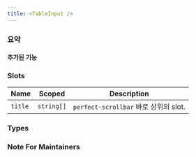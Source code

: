 ```yaml
---
title: <TableInput />
---
```



### 요약

#### 추가된 기능

### Slots

<APITable>

| Name    | Scoped     | Description                           |
| ------- | ---------- | ------------------------------------- |
| `title` | `string[]` | `perfect-scrollbar` 바로 상위의 slot. |

</APITable>

### Types

### Note For Maintainers
